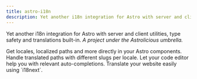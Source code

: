 ```yaml
---
title: astro-i18n
description: Yet another i18n integration for Astro with server and client utilities, type safety and translations built-in.
---
```



Yet another i18n integration for Astro with server and client utilities, type safety and translations built-in. _A project under the Astrolicious umbrella._

<CardGrid>
	<Card title="Server/client utils" icon="puzzle">
		Get locales, localized paths and more directly in your Astro components.
	</Card>
	<Card title="Dynamic params" icon="setting">
		Handle translated paths with different slugs per locale.
	</Card>
	<Card title="Type safety" icon="seti:tsconfig">
		Let your code editor help you with relevant auto-completions.
	</Card>
	<Card title="Translations" icon="translate">
		Translate your website easily using `i18next`.
	</Card>
</CardGrid>
